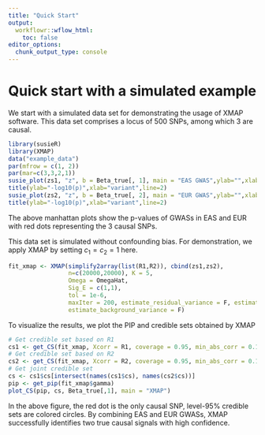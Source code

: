 ```yaml
---
title: "Quick Start"
output:
  workflowr::wflow_html:
    toc: false
editor_options:
  chunk_output_type: console
---
```


# Quick start with a simulated example
We start with a simulated data set for demonstrating the usage of XMAP software. This data set comprises a locus of 500 SNPs, among which 3 are causal.
```r
library(susieR)
library(XMAP)
data("example_data")
par(mfrow = c(1, 2))
par(mar=c(3,3,2,1))
susie_plot(zs1, "z", b = Beta_true[, 1], main = "EAS GWAS",ylab="",xlab="")
title(ylab="-log10(p)",xlab="variant",line=2)
susie_plot(zs2, "z", b = Beta_true[, 2], main = "EUR GWAS",ylab="",xlab="")
title(ylab="-log10(p)",xlab="variant",line=2)
```
The above manhattan plots show the p-values of GWASs in EAS and EUR with red dots representing the 3 causal SNPs.

This data set is simulated without confounding bias. For demonstration, we apply XMAP by setting $c_1=c_2=1$ here.
```r
fit_xmap <- XMAP(simplify2array(list(R1,R2)), cbind(zs1,zs2),
                 n=c(20000,20000), K = 5,
                 Omega = OmegaHat,
                 Sig_E = c(1,1),
                 tol = 1e-6,
                 maxIter = 200, estimate_residual_variance = F, estimate_prior_variance = T,
                 estimate_background_variance = F)
```

To visualize the results, we plot the PIP and credible sets obtained by XMAP
```r
# Get credible set based on R1
cs1 <- get_CS(fit_xmap, Xcorr = R1, coverage = 0.95, min_abs_corr = 0.1)
# Get credible set based on R2
cs2 <- get_CS(fit_xmap, Xcorr = R2, coverage = 0.95, min_abs_corr = 0.1)
# Get joint credible set
cs <- cs1$cs[intersect(names(cs1$cs), names(cs2$cs))]
pip <- get_pip(fit_xmap$gamma)
plot_CS(pip, cs, Beta_true[,1], main = "XMAP")
```
In the above figure, the red dot is the only causal SNP, level-95\% credible sets are colored circles. By combining EAS and EUR GWASs, XMAP successfully identifies two true causal signals with high confidence.
